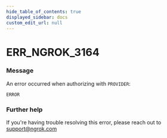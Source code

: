 ```yaml
---
hide_table_of_contents: true
displayed_sidebar: docs
custom_edit_url: null
---
```



# ERR_NGROK_3164

### Message
An error occurred when authorizing with `PROVIDER`:

`ERROR`

### Further help
If you're having trouble resolving this error, please reach out to [support@ngrok.com](mailto:support@ngrok.com?subject=Help%20with%20ERR_NGROK_3164)


<ErrorDetails error='err_ngrok_3164' />
